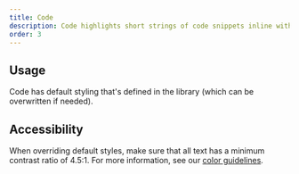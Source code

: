 ```yaml
---
title: Code
description: Code highlights short strings of code snippets inline with body text.
order: 3
---
```


## Usage

Code has default styling that's defined in the library (which can be overwritten if needed).

## Accessibility

When overriding default styles, make sure that all text has a minimum contrast ratio of 4.5:1. For
more information, see our [color guidelines](/foundations/color/).
